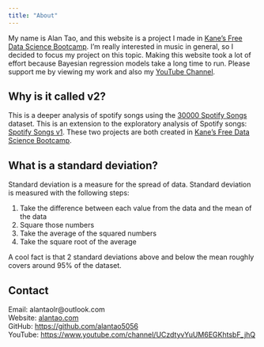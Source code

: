 ```yaml
---
title: "About"
---
```


My name is Alan Tao, and this website is a project I made in [Kane's Free Data Science Bootcamp](https://bootcamp.davidkane.info/){target="blank"}. I'm really interested in music in general, so I decided to focus my project on this topic. Making this website took a lot of effort because Bayesian regression models take a long time to run. Please support me by viewing my work and also my [YouTube Channel](https://www.youtube.com/channel/UCzdtyvYuUM6EGKhtsbF_jhQ){target="blank"}. 

## Why is it called v2?
This is a deeper analysis of spotify songs using the [30000 Spotify Songs](https://www.kaggle.com/datasets/joebeachcapital/30000-spotify-songs){target="blank"} dataset. This is an extension to the exploratory analysis of Spotify songs: [Spotify Songs v1](https://alienjao.quarto.pub/spotify-songs/pages/index.html){target="blank"}. These two projects are both created in [Kane's Free Data Science Bootcamp](https://bootcamp.davidkane.info/){target="blank"}.

## What is a standard deviation?
Standard deviation is a measure for the spread of data. Standard deviation is measured with the following steps:

1. Take the difference between each value from the data and the mean of the data
2. Square those numbers
3. Take the average of the squared numbers
4. Take the square root of the average

A cool fact is that 2 standard deviations above and below the mean roughly covers around 95% of the dataset. 

## Contact
Email: alantaolr@outlook.com\
Website: [alantao.com](https://alantao.com){target="blank"}\
GitHub: [https://github.com/alantao5056](https://github.com/alantao5056){target="blank"}\
YouTube: [https://www.youtube.com/channel/UCzdtyvYuUM6EGKhtsbF_jhQ](https://www.youtube.com/channel/UCzdtyvYuUM6EGKhtsbF_jhQ){target="blank"}
